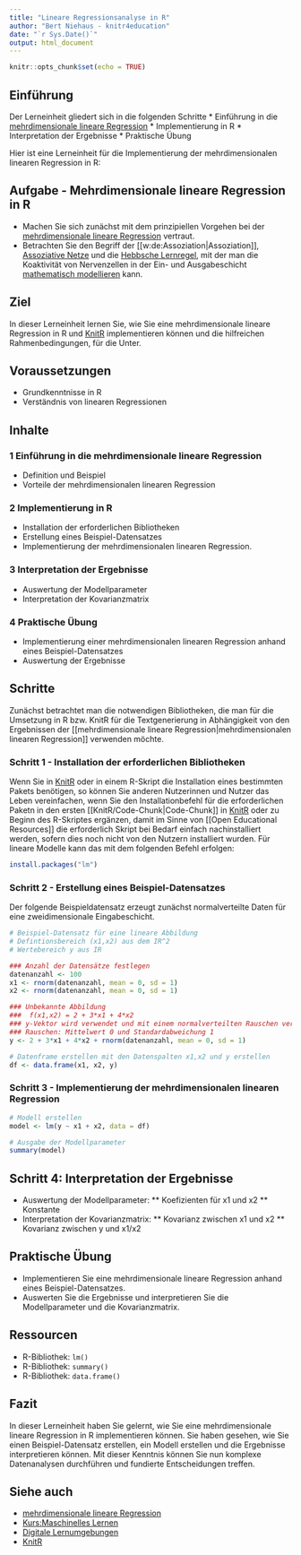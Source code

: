 ```yaml
---
title: "Lineare Regressionsanalyse in R"
author: "Bert Niehaus - knitr4education"
date: "`r Sys.Date()`"
output: html_document
---
```


```r
knitr::opts_chunk$set(echo = TRUE)
```

##  Einführung
Der Lerneinheit gliedert sich in die folgenden Schritte
* Einführung in die [mehrdimensionale lineare Regression](https://de.wikiversity.org/wiki/mehrdimensionale_lineare_Regression)
* Implementierung in R
* Interpretation der Ergebnisse
* Praktische Übung

Hier ist eine Lerneinheit für die Implementierung der mehrdimensionalen linearen Regression in R:

##  Aufgabe - Mehrdimensionale lineare Regression in R
* Machen Sie sich zunächst mit dem prinzipiellen Vorgehen bei der [mehrdimensionale lineare Regression](https://de.wikiversity.org/wiki/mehrdimensionale_lineare_Regression) vertraut.
* Betrachten Sie den Begriff der [[w:de:Assoziation|Assoziation]], [Assoziative Netze](https://de.wikiversity.org/wiki/assoziative_Netze) und die [Hebbsche Lernregel](https://de.wikiversity.org/wiki/Maschinelles_Lernen/Hebbsche:Lernregel), mit der man die Koaktivität von Nervenzellen in der Ein- und Ausgabeschicht [mathematisch modellieren](https://de.wikiversity.org/wiki/Kurs:Mathematische_Modellbildung) kann.

##  Ziel
In dieser Lerneinheit lernen Sie, wie Sie eine mehrdimensionale lineare Regression in R und [KnitR](https://de.wikiversity.org/wiki/KnitR) implementieren können und die hilfreichen Rahmenbedingungen, für die Unter.

##  Voraussetzungen

* Grundkenntnisse in R
* Verständnis von linearen Regressionen

##  Inhalte

###  1 Einführung in die mehrdimensionale lineare Regression
* Definition und Beispiel
* Vorteile der mehrdimensionalen linearen Regression

###  2 Implementierung in R
* Installation der erforderlichen Bibliotheken
* Erstellung eines Beispiel-Datensatzes
* Implementierung der mehrdimensionalen linearen Regression.

###  3 Interpretation der Ergebnisse
* Auswertung der Modellparameter
* Interpretation der Kovarianzmatrix

###  4 Praktische Übung
* Implementierung einer mehrdimensionalen linearen Regression anhand eines Beispiel-Datensatzes
* Auswertung der Ergebnisse

##  Schritte
Zunächst betrachtet man die notwendigen Bibliotheken, die man für die Umsetzung in R bzw. KnitR für die Textgenerierung in Abhängigkeit von den Ergebnissen der [[mehrdimensionale lineare Regression|mehrdimensionalen linearen Regression]] verwenden möchte.

###  Schritt 1 - Installation der erforderlichen Bibliotheken
Wenn Sie in [KnitR](https://de.wikiversity.org/wiki/KnitR) oder in einem R-Skript die Installation eines bestimmten Pakets benötigen, so können Sie anderen Nutzerinnen und Nutzer das Leben vereinfachen, wenn Sie den Installationbefehl für die erforderlichen Paketn in den ersten [[KnitR/Code-Chunk|Code-Chunk]] in [KnitR](https://de.wikiversity.org/wiki/KnitR) oder zu Beginn des R-Skriptes ergänzen, damit im Sinne von [[Open Educational Resources]] die erforderlich Skript bei Bedarf einfach nachinstalliert werden, sofern dies noch nicht von den Nutzern installiert wurden. Für lineare Modelle kann das mit dem folgenden Befehl erfolgen:

```r
install.packages("lm")
```

###  Schritt 2 - Erstellung eines Beispiel-Datensatzes
Der folgende Beispieldatensatz erzeugt zunächst normalverteilte Daten für eine zweidimensionale Eingabeschicht.
```r
# Beispiel-Datensatz für eine lineare Abbildung
# Defintionsbereich (x1,x2) aus dem IR^2
# Wertebereich y aus IR

### Anzahl der Datensätze festlegen
datenanzahl <- 100
x1 <- rnorm(datenanzahl, mean = 0, sd = 1)
x2 <- rnorm(datenanzahl, mean = 0, sd = 1)

### Unbekannte Abbildung
###  f(x1,x2) = 2 + 3*x1 + 4*x2
### y-Vektor wird verwendet und mit einem normalverteilten Rauschen versehen
### Rauschen: Mittelwert 0 und Standardabweichung 1
y <- 2 + 3*x1 + 4*x2 + rnorm(datenanzahl, mean = 0, sd = 1)

# Datenframe erstellen mit den Datenspalten x1,x2 und y erstellen
df <- data.frame(x1, x2, y)
```

###  Schritt 3 - Implementierung der mehrdimensionalen linearen Regression

```r
# Modell erstellen
model <- lm(y ~ x1 + x2, data = df)

# Ausgabe der Modellparameter
summary(model)
```

##  Schritt 4: Interpretation der Ergebnisse

* Auswertung der Modellparameter:
** Koefizienten für x1 und x2
** Konstante
* Interpretation der Kovarianzmatrix:
** Kovarianz zwischen x1 und x2
** Kovarianz zwischen y und x1/x2

##  Praktische Übung

* Implementieren Sie eine mehrdimensionale lineare Regression anhand eines Beispiel-Datensatzes.
* Auswerten Sie die Ergebnisse und interpretieren Sie die Modellparameter und die Kovarianzmatrix.

##  Ressourcen

* R-Bibliothek: `lm()`
* R-Bibliothek: `summary()`
* R-Bibliothek: `data.frame()`

##  Fazit

In dieser Lerneinheit haben Sie gelernt, wie Sie eine mehrdimensionale lineare Regression in R implementieren können. Sie haben gesehen, wie Sie einen Beispiel-Datensatz erstellen, ein Modell erstellen und die Ergebnisse interpretieren können. Mit dieser Kenntnis können Sie nun komplexe Datenanalysen durchführen und fundierte Entscheidungen treffen.

##  Siehe auch
* [mehrdimensionale lineare Regression](https://de.wikiversity.org/wiki/mehrdimensionale_lineare_Regression)
* [Kurs:Maschinelles Lernen](https://de.wikiversity.org/wiki/Kurs:Maschinelles_Lernen)
* [Digitale Lernumgebungen](https://de.wikiversity.org/wiki/Digitale_Lernumgebungen)
* [KnitR](https://de.wikiversity.org/wiki/KnitR)

